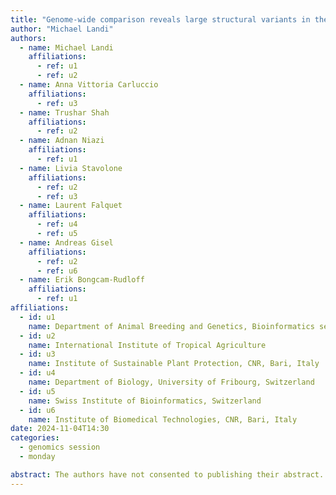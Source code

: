 ```yaml
---
title: "Genome-wide comparison reveals large structural variants in the cassava landraces"
author: "Michael Landi"
authors:
  - name: Michael Landi
    affiliations:
      - ref: u1
      - ref: u2
  - name: Anna Vittoria Carluccio
    affiliations:
      - ref: u3
  - name: Trushar Shah
    affiliations:
      - ref: u2
  - name: Adnan Niazi
    affiliations:
      - ref: u1
  - name: Livia Stavolone
    affiliations:
      - ref: u2
      - ref: u3
  - name: Laurent Falquet
    affiliations:
      - ref: u4
      - ref: u5
  - name: Andreas Gisel
    affiliations:
      - ref: u2
      - ref: u6
  - name: Erik Bongcam-Rudloff
    affiliations:
      - ref: u1
affiliations:
  - id: u1
    name: Department of Animal Breeding and Genetics, Bioinformatics section, Swedish University of Agricultural Sciences, P.O Box 7023, S-750 07 Uppsala, Sweden
  - id: u2
    name: International Institute of Tropical Agriculture
  - id: u3
    name: Institute of Sustainable Plant Protection, CNR, Bari, Italy
  - id: u4
    name: Department of Biology, University of Fribourg, Switzerland
  - id: u5
    name: Swiss Institute of Bioinformatics, Switzerland
  - id: u6
    name: Institute of Biomedical Technologies, CNR, Bari, Italy
date: 2024-11-04T14:30
categories:
  - genomics session
  - monday

abstract: The authors have not consented to publishing their abstract. 
---
```

